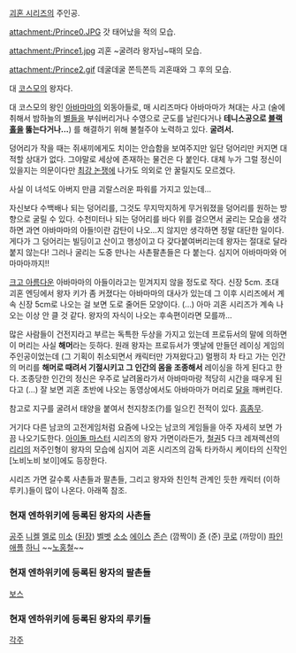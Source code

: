 [[괴혼 시리즈]]의 주인공.

attachment:/Prince0.JPG
갓 태어났을 적의 모습.

attachment:/Prince1.jpg
괴혼 ~굴려라 왕자님~때의 모습.

attachment:/Prince2.gif
데굴데굴 쫀득쫀득 괴혼때와 그 후의 모습.

대 [[코스모]]의 왕자다.

대 코스모의 왕인 [[아바마마]]의 외동아들로, 매 시리즈마다 아바마마가 쳐대는 사고 (술에 취해서 밤하늘의 [[별]]들을 부숴버리거나 수영으로 군도를 날린다거나 '''테니스공으로 [[블랙홀]]을 뚫는다거나...''') 를 해결하기 위해 불철주야 노력하고 있다. '''굴려서.'''

덩어리가 작을 때는 쥐새끼에게도 치이는 안습함을 보여주지만 일단 덩어리만 커지면 대적할 상대가 없다. 그야말로 세상에 존재하는 물건은 다 붙인다. 대체 누가 그럴 정신이 있을지는 의문이다만 [[최강 논쟁]]에 나가도 의외로 안 꿀릴지도 모르겠다.

사실 이 녀석도 아버지 만큼 괴랄스러운 파워를 가지고 있는데...

자신보다 수백배나 되는 덩어리를, 그것도 무지막지하게 무거워졌을 덩어리를 원하는 방향으로 굴릴 수 있다. 수천미터나 되는 덩어리를 바다 위를 걸으면서 굴리는 모습을 생각하면 과연 아바마마의 아들!이란 감탄이 나오...지 않지만 생각하면 정말 대단한 일이다. 게다가 그 덩어리는 빌딩이고 산이고 행성이고 다 갖다붙여버리는데 왕자는 절대로 달라붙지 않는다! 그러나 굴리는 도중 만나는 사촌팔촌들은 다 붙는다. 심지어 아바마마와 어마마마까지!!

[[크고 아름다운]] 아바마마의 아들이라고는 믿겨지지 않을 정도로 작다. 신장 5cm. 초대 괴혼 엔딩에서 왕자 키가 좀 커졌다는 아바마마의 대사가 있는데 그 이후 시리즈에서 계속 신장 5cm로 나오는 걸 보면 도로 줄어든 모양이다. (...) 아마 괴혼 시리즈가 계속 나오는 이상 안 클 것 같다. 왕자의 자식이 나오는 후속편이라면 모를까...

많은 사람들이 건전지라고 부르는 독특한 두상을 가지고 있는데 프로듀서의 말에 의하면 이 머리는 사실 '''해머'''라는 듯하다. 원래 왕자는 프로듀서가 옛날에 만들던 레이싱 게임의 주인공이었는데 (그 기획이 취소되면서 캐릭터만 가져왔다고) 멀쩡히 차 타고 가는 인간의 머리를 '''해머로 때려서 기절시키고 그 인간의 몸을 조종해서''' 레이싱을 하게 된다고 한다. 조종당한 인간의 정신은 우주로 날려올라가서 아바마마랑 적당히 시간을 때우게 된다고 (...)
잘 보면 괴혼 초반에 나오는 동영상에서도 아바마마가 머리로 [[달]]을 깨버린다.

참고로 지구를 굴려서 태양을 붙여서 천지창조(?)를 일으킨 전적이 있다. [[흠좀무]].

거기다 다른 남코의 고전게임처럼 요즘에 나오는 남코의 게임들을 아주 자세히 보면 가끔 나오기도한다. [[아이돌 마스터]] 시리즈의 왕자 가면이라든가, [[철권]]5 다크 레져렉션의 [[리리]]의 저주인형이 왕자의 모습에 심지어 괴혼 시리즈의 감독 타카하시 케이타의 신작인 [노비노비 보이]에도 등장한다.


시리즈 가면 갈수록 사촌들과 팔촌들, 그리고 왕자와 친인척 관계인 듯한 캐릭터 (이하 루키.)들이 많이 나온다. 아래쪽 참조.

=== 현재 엔하위키에 등록된 왕자의 사촌들 ===
[[공주]]
[[니켈]]
[[멜로]]
[[미소]] ([[된장]])
[[벨벳]]
[[소소]]
[[에이스]]
[[존슨]] (깜짝이)
[[쥰]] (준)
[[쿠로]] (까망이)
[[파인애플]]
[[하니]]
~~[[노홍철]]~~

=== 현재 엔하위키에 등록된 왕자의 팔촌들 ===
[[보스]]

=== 현재 엔하위키에 등록된 왕자의 루키들 ===

[[각주]]
